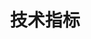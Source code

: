 ---
title: '技术指标'
openapi: '/api-reference/market-data/etf/zh/openapi.yaml GET /market-data/v1/etf/technical-indicators'
---